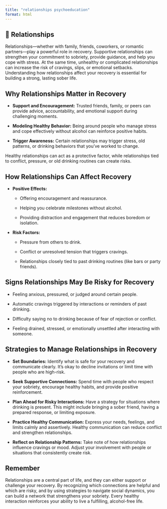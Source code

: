 ```yaml
---
title: "relationships psychoeducation"
format: html
---
```


## 🤝 Relationships

Relationships—whether with family, friends, coworkers, or romantic partners—play a powerful role in recovery. Supportive relationships can strengthen your commitment to sobriety, provide guidance, and help you cope with stress. At the same time, unhealthy or complicated relationships can increase the risk of cravings, slips, or emotional setbacks. Understanding how relationships affect your recovery is essential for building a strong, lasting sober life.

## Why Relationships Matter in Recovery

- **Support and Encouragement:** Trusted friends, family, or peers can provide advice, accountability, and emotional support during challenging moments.

- **Modeling Healthy Behavior:** Being around people who manage stress and cope effectively without alcohol can reinforce positive habits.

- **Trigger Awareness:** Certain relationships may trigger stress, old patterns, or drinking behaviors that you’ve worked to change.

Healthy relationships can act as a protective factor, while relationships tied to conflict, pressure, or old drinking routines can create risks.

## How Relationships Can Affect Recovery

- **Positive Effects:**

    - Offering encouragement and reassurance.

    - Helping you celebrate milestones without alcohol.

    - Providing distraction and engagement that reduces boredom or isolation.

- **Risk Factors:**

    - Pressure from others to drink.

    - Conflict or unresolved tension that triggers cravings.

    - Relationships closely tied to past drinking routines (like bars or party friends).

## Signs Relationships May Be Risky for Recovery

- Feeling anxious, pressured, or judged around certain people.

- Automatic cravings triggered by interactions or reminders of past drinking.

- Difficulty saying no to drinking because of fear of rejection or conflict.

- Feeling drained, stressed, or emotionally unsettled after interacting with someone.

## Strategies to Manage Relationships in Recovery

- **Set Boundaries:** Identify what is safe for your recovery and communicate clearly. It’s okay to decline invitations or limit time with people who are high-risk.

- **Seek Supportive Connections:** Spend time with people who respect your sobriety, encourage healthy habits, and provide positive reinforcement.

- **Plan Ahead for Risky Interactions:** Have a strategy for situations where drinking is present. This might include bringing a sober friend, having a prepared response, or limiting exposure.

- **Practice Healthy Communication:** Express your needs, feelings, and limits calmly and assertively. Healthy communication can reduce conflict and strengthen relationships.

- **Reflect on Relationship Patterns:** Take note of how relationships influence cravings or mood. Adjust your involvement with people or situations that consistently create risk.

## Remember

Relationships are a central part of life, and they can either support or challenge your recovery. By recognizing which connections are helpful and which are risky, and by using strategies to navigate social dynamics, you can build a network that strengthens your sobriety. Every healthy interaction reinforces your ability to live a fulfilling, alcohol-free life.